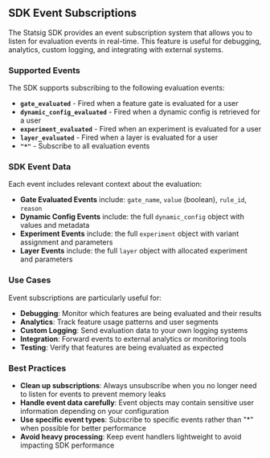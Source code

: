## SDK Event Subscriptions

The Statsig SDK provides an event subscription system that allows you to listen for evaluation events in real-time. This feature is useful for debugging, analytics, custom logging, and integrating with external systems.

### Supported Events

The SDK supports subscribing to the following evaluation events:

- **`gate_evaluated`** - Fired when a feature gate is evaluated for a user
- **`dynamic_config_evaluated`** - Fired when a dynamic config is retrieved for a user  
- **`experiment_evaluated`** - Fired when an experiment is evaluated for a user
- **`layer_evaluated`** - Fired when a layer is evaluated for a user
- **`"*"`** - Subscribe to all evaluation events

### SDK Event Data

Each event includes relevant context about the evaluation:

- **Gate Evaluated Events** include: `gate_name`, `value` (boolean), `rule_id`, `reason`
- **Dynamic Config Events** include: the full `dynamic_config` object with values and metadata
- **Experiment Events** include: the full `experiment` object with variant assignment and parameters
- **Layer Events** include: the full `layer` object with allocated experiment and parameters

### Use Cases

Event subscriptions are particularly useful for:

- **Debugging**: Monitor which features are being evaluated and their results
- **Analytics**: Track feature usage patterns and user segments
- **Custom Logging**: Send evaluation data to your own logging systems
- **Integration**: Forward events to external analytics or monitoring tools
- **Testing**: Verify that features are being evaluated as expected

### Best Practices

- **Clean up subscriptions**: Always unsubscribe when you no longer need to listen for events to prevent memory leaks
- **Handle event data carefully**: Event objects may contain sensitive user information depending on your configuration
- **Use specific event types**: Subscribe to specific events rather than "*" when possible for better performance
- **Avoid heavy processing**: Keep event handlers lightweight to avoid impacting SDK performance
